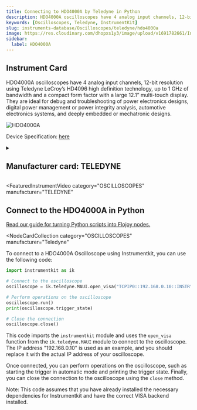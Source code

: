 ```yaml
---
title: Connecting to HDO4000A by Teledyne in Python
description: HDO4000A oscilloscopes have 4 analog input channels, 12-bit resolution using Teledyne LeCroy’s HD4096 high definition technology, up to 1 GHz of bandwidth and a compact form factor with a large 12.1” multi-touch display. They are ideal for debug and troubleshooting of power electronics designs, digital power management or power integrity analysis, automotive electronics systems, and deeply embedded or mechatronic designs.
keywords: [Oscilloscopes, Teledyne, InstrumentKit]
slug: instruments-database/Oscilloscopes/teledyne/hdo4000a
image: https://res.cloudinary.com/dhopxs1y3/image/upload/v1691782661/Instruments/Oscilloscopes/HDO4000A/HDO4000A.webp
sidebar:
  label: HDO4000A
---
```



## Instrument Card

HDO4000A oscilloscopes have 4 analog input channels, 12-bit resolution using Teledyne LeCroy’s HD4096 high definition technology, up to 1 GHz of bandwidth and a compact form factor with a large 12.1” multi-touch display. They are ideal for debug and troubleshooting of power electronics designs, digital power management or power integrity analysis, automotive electronics systems, and deeply embedded or mechatronic designs.

![HDO4000A](https://res.cloudinary.com/dhopxs1y3/image/upload/v1691782661/Instruments/Oscilloscopes/HDO4000A/HDO4000A.webp)

Device Specification: [here](https://cdn.teledynelecroy.com/files/pdf/hdo4000a-oscilloscopes-datasheet.pdf)

<details style={{ marginTop: "15px"}}>
<summary><h2 style={{display:'inline'}}>Manufacturer card: TELEDYNE</h2></summary>

![TELEDYNE](https://res.cloudinary.com/dhopxs1y3/image/upload/v1692812958/Instruments/Vendor%20Logos/Teledyne_technologies.png)

Teledyne LeCroy is an American manufacturer of oscilloscopes, protocol analyzers and other test equipment. LeCroy is now a subsidiary of Teledyne Technologies.

- Headquarters: USA
- Yearly Revenue (millions, USD): 5458.6
- Vendor Website: [here](https://www.teledynelecroy.com/)

</details>


<FeaturedInstrumentVideo
  category="OSCILLOSCOPES"
  manufacturer="TELEDYNE"
></FeaturedInstrumentVideo>

## Connect to the HDO4000A in Python

[Read our guide for turning Python scripts into Flojoy nodes.](https://docs.flojoy.ai/contribution/blocks/custom-flojoy-block/)


<Tabs>
<TabItem value="Flojoy" label="Flojoy" className="flojoy-instrument-tabs">

<NodeCardCollection
  category="OSCILLOSCOPES"
  manufacturer="Teledyne"
></NodeCardCollection>

</TabItem>
<TabItem value="InstrumentKit" label="InstrumentKit">

To connect to a HDO4000A Oscilloscope using Instrumentkit, you can use the following code:

```python
import instrumentkit as ik

# Connect to the oscilloscope
oscilloscope = ik.teledyne.MAUI.open_visa("TCPIP0::192.168.0.10::INSTR")

# Perform operations on the oscilloscope
oscilloscope.run()
print(oscilloscope.trigger_state)

# Close the connection
oscilloscope.close()
```

This code imports the `instrumentkit` module and uses the `open_visa` function from the `ik.teledyne.MAUI` module to connect to the oscilloscope. The IP address "192.168.0.10" is used as an example, and you should replace it with the actual IP address of your oscilloscope.

Once connected, you can perform operations on the oscilloscope, such as starting the trigger in automatic mode and printing the trigger state. Finally, you can close the connection to the oscilloscope using the `close` method.

Note: This code assumes that you have already installed the necessary dependencies for Instrumentkit and have the correct VISA backend installed.

</TabItem>
</Tabs>
